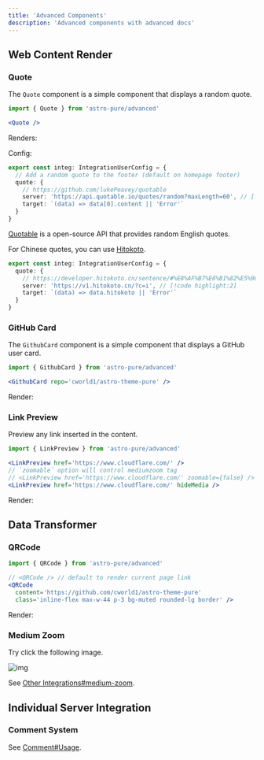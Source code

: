 ```yaml
---
title: 'Advanced Components'
description: 'Advanced components with advanced docs'
---
```


## Web Content Render

### Quote

The `Quote` component is a simple component that displays a random quote.

```jsx
import { Quote } from 'astro-pure/advanced'

<Quote />
```

Renders:


<Quote />

Config:

```ts title="src/site.config.ts"
export const integ: IntegrationUserConfig = {
  // Add a random quote to the footer (default on homepage footer)
  quote: {
    // https://github.com/lukePeavey/quotable
    server: 'https://api.quotable.io/quotes/random?maxLength=60', // [!code highlight:2]
    target: `(data) => data[0].content || 'Error'`
  }
}
```

[Quotable](https://github.com/lukePeavey/quotable) is a open-source API that provides random English quotes.

For Chinese quotes, you can use [Hitokoto](https://developer.hitokoto.cn/sentence/).

```ts title="src/site.config.ts"
export const integ: IntegrationUserConfig = {
  quote: {
    // https://developer.hitokoto.cn/sentence/#%E8%AF%B7%E6%B1%82%E5%9C%B0%E5%9D%80
    server: 'https://v1.hitokoto.cn/?c=i', // [!code highlight:2]
    target: `(data) => data.hitokoto || 'Error'`
  }
}
```

### GitHub Card

The `GithubCard` component is a simple component that displays a GitHub user card.

```jsx
import { GithubCard } from 'astro-pure/advanced'

<GithubCard repo='cworld1/astro-theme-pure' />
```

Render:


<GithubCard repo='cworld1/astro-theme-pure' />

### Link Preview

Preview any link inserted in the content.

```jsx
import { LinkPreview } from 'astro-pure/advanced'

<LinkPreview href='https://www.cloudflare.com/' />
// `zoomable` option will control mediumzoom tag
// <LinkPreview href='https://www.cloudflare.com/' zoomable={false} />
<LinkPreview href='https://www.cloudflare.com/' hideMedia />
```

Render:


<LinkPreview href='https://www.cloudflare.com/' />
<LinkPreview href='https://www.cloudflare.com/' hideMedia />

## Data Transformer

### QRCode

```jsx
import { QRCode } from 'astro-pure/advanced'

// <QRCode /> // default to render current page link
<QRCode
  content='https://github.com/cworld1/astro-theme-pure'
  class='inline-flex max-w-44 p-3 bg-muted rounded-lg border' />
```

Render:


<QRCode
  content='https://github.com/cworld1/astro-theme-pure'
  class='inline-flex max-w-44 p-3 bg-muted rounded-lg border' />

### Medium Zoom

Try click the following image.

![img](https://github.com/user-attachments/assets/6c42b061-df7e-4696-a29b-bff07fe17d88)

See [Other Integrations#medium-zoom](/docs/integrations/others#medium-zoom).

## Individual Server Integration

### Comment System

See [Comment#Usage](/docs/integrations/comment#usage).
